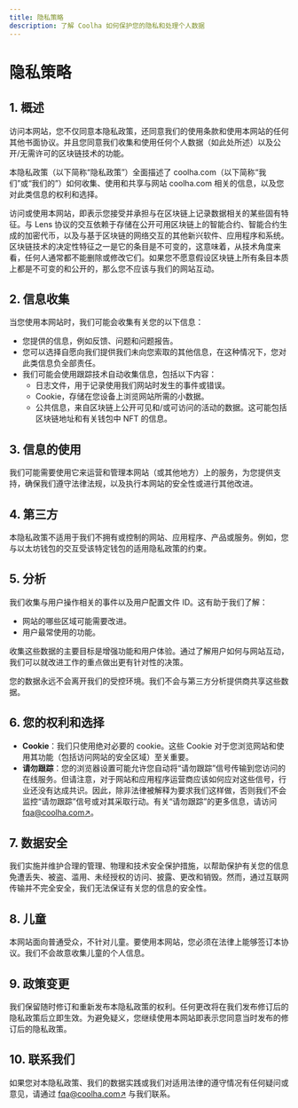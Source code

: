 ```yaml
---
title: 隐私策略
description: 了解 Coolha 如何保护您的隐私和处理个人数据
---
```

# 隐私策略

## 1. 概述

访问本网站，您不仅同意本隐私政策，还同意我们的使用条款和使用本网站的任何其他书面协议。并且您同意我们收集和使用任何个人数据（如此处所述）以及公开/无需许可的区块链技术的功能。

本隐私政策（以下简称“隐私政策”）全面描述了 coolha.com（以下简称“我们”或“我们的”）如何收集、使用和共享与网站 coolha.com 相关的信息，以及您对此类信息的权利和选择。

访问或使用本网站，即表示您接受并承担与在区块链上记录数据相关的某些固有特征。与 Lens 协议的交互依赖于存储在公开可用区块链上的智能合约、智能合约生成的加密代币，以及与基于区块链的网络交互的其他新兴软件、应用程序和系统。区块链技术的决定性特征之一是它的条目是不可变的，这意味着，从技术角度来看，任何人通常都不能删除或修改它们。如果您不愿意假设区块链上所有条目本质上都是不可变的和公开的，那么您不应该与我们的网站互动。

## 2. 信息收集

当您使用本网站时，我们可能会收集有关您的以下信息：

- 您提供的信息，例如反馈、问题和问题报告。
- 您可以选择自愿向我们提供我们未向您索取的其他信息，在这种情况下，您对此类信息负全部责任。
- 我们可能会使用跟踪技术自动收集信息，包括以下内容：
  - 日志文件，用于记录使用我们网站时发生的事件或错误。
  - Cookie，存储在您设备上浏览网站所需的小数据。
  - 公共信息，来自区块链上公开可见和/或可访问的活动的数据。这可能包括区块链地址和有关钱包中 NFT 的信息。

## 3. 信息的使用

我们可能需要使用它来运营和管理本网站（或其他地方）上的服务，为您提供支持，确保我们遵守法律法规，以及执行本网站的安全性或进行其他改进。

## 4. 第三方

本隐私政策不适用于我们不拥有或控制的网站、应用程序、产品或服务。例如，您与以太坊钱包的交互受该特定钱包的适用隐私政策的约束。

## 5. 分析

我们收集与用户操作相关的事件以及用户配置文件 ID。这有助于我们了解：

- 网站的哪些区域可能需要改进。
- 用户最常使用的功能。

收集这些数据的主要目标是增强功能和用户体验。通过了解用户如何与网站互动，我们可以就改进工作的重点做出更有针对性的决策。

您的数据永远不会离开我们的受控环境。我们不会与第三方分析提供商共享这些数据。

## 6. 您的权利和选择

- **Cookie**：我们只使用绝对必要的 cookie。这些 Cookie 对于您浏览网站和使用其功能（包括访问网站的安全区域）至关重要。
- **请勿跟踪**：您的浏览器设置可能允许您自动将“请勿跟踪”信号传输到您访问的在线服务。但请注意，对于网站和应用程序运营商应该如何应对这些信号，行业还没有达成共识。因此，除非法律被解释为要求我们这样做，否则我们不会监控“请勿跟踪”信号或对其采取行动。有关“请勿跟踪”的更多信息，请访问 [fqa@coolha.com↗](https://coolha-com.larksuite.com/share/base/form/shrusf2YvDVxMoNgsYrV1uZ8J3e)。

## 7. 数据安全

我们实施并维护合理的管理、物理和技术安全保护措施，以帮助保护有关您的信息免遭丢失、被盗、滥用、未经授权的访问、披露、更改和销毁。然而，通过互联网传输并不完全安全，我们无法保证有关您的信息的安全性。

## 8. 儿童

本网站面向普通受众，不针对儿童。要使用本网站，您必须在法律上能够签订本协议。我们不会故意收集儿童的个人信息。

## 9. 政策变更

我们保留随时修订和重新发布本隐私政策的权利。任何更改将在我们发布修订后的隐私政策后立即生效。为避免疑义，您继续使用本网站即表示您同意当时发布的修订后的隐私政策。

## 10. 联系我们

如果您对本隐私政策、我们的数据实践或我们对适用法律的遵守情况有任何疑问或意见，请通过 [fqa@coolha.com↗](https://coolha-com.larksuite.com/share/base/form/shrusf2YvDVxMoNgsYrV1uZ8J3e) 与我们联系。
